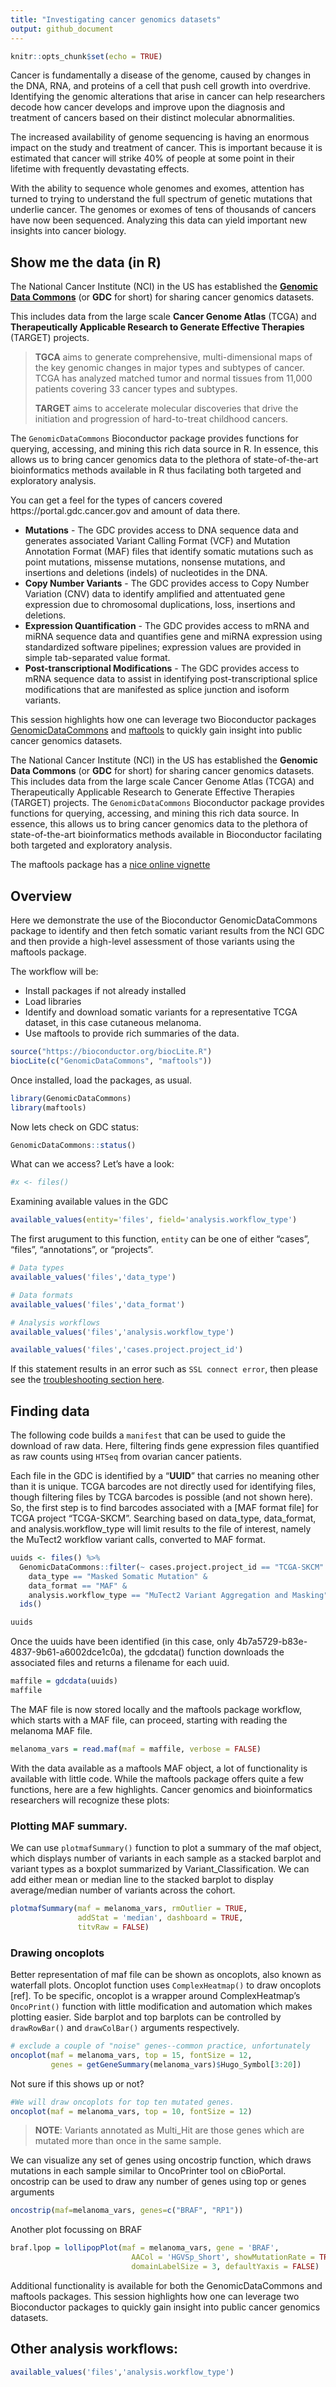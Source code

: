 ```yaml
---
title: "Investigating cancer genomics datasets"
output: github_document
---
```


```r
knitr::opts_chunk$set(echo = TRUE)
```

Cancer is fundamentally a disease of the genome, caused by changes in the DNA, RNA, and proteins of a cell that push cell growth into overdrive. Identifying the genomic alterations that arise in cancer can help researchers decode how cancer develops and improve upon the diagnosis and treatment of cancers based on their distinct molecular abnormalities.  

The increased availability of genome sequencing is having an enormous impact on the study and treatment of cancer.  This is important because it is estimated that cancer will strike 40% of people at some point in their lifetime with frequently devastating effects.  

With the ability to sequence whole genomes and exomes, attention has turned to trying to understand the full spectrum of genetic mutations that underlie cancer.  The genomes or exomes of tens of thousands of cancers have now been sequenced. Analyzing this data can yield important new insights into cancer biology.

## Show me the data (in R)
The National Cancer Institute (NCI) in the US has established the [**Genomic Data Commons**](https://gdc.cancer.gov/about-gdc) (or **GDC** for short) for sharing cancer genomics datasets.  

This includes data from the large scale **Cancer Genome Atlas** (TCGA) and **Therapeutically Applicable Research to Generate Effective Therapies** (TARGET) projects.  

> **TGCA** aims to generate comprehensive, multi-dimensional maps of the key genomic changes in major types and subtypes of cancer. TCGA has analyzed matched tumor and normal tissues from 11,000 patients covering 33 cancer types and subtypes.
>
> **TARGET** aims to accelerate molecular discoveries that drive the initiation and progression of hard-to-treat childhood cancers.  

The `GenomicDataCommons` Bioconductor package provides functions for querying, accessing, and mining this rich data source in R. In essence, this allows us to bring cancer genomics data to the plethora of state-of-the-art bioinformatics methods available in R thus facilating both targeted and exploratory analysis.

You can get a feel for the types of cancers covered https://portal.gdc.cancer.gov and amount of data there.



- **Mutations** - The GDC provides access to DNA sequence data and generates associated Variant Calling Format (VCF) and Mutation Annotation Format (MAF) files that identify somatic mutations such as point mutations, missense mutations, nonsense mutations, and insertions and deletions (indels) of nucleotides in the DNA.
- **Copy Number Variants** - The GDC provides access to Copy Number Variation (CNV) data to identify amplified and attentuated gene expression due to chromosomal duplications, loss, insertions and deletions.
- **Expression Quantification** - The GDC provides access to mRNA and miRNA sequence data and quantifies gene and miRNA expression using standardized software pipelines; expression values are provided in simple tab-separated value format.
- **Post-transcriptional Modifications** - The GDC provides access to mRNA sequence data to assist in identifying post-transcriptional splice modifications that are manifested as splice junction and isoform variants.




This session highlights how one can leverage two Bioconductor packages [GenomicDataCommons](https://bioconductor.org/packages/release/bioc/html/GenomicDataCommons.html) and [maftools](https://bioconductor.org/packages/release/bioc/html/maftools.html) to quickly gain insight into public cancer genomics datasets.

The National Cancer Institute (NCI) in the US has established the **Genomic Data Commons** (or **GDC** for short) for sharing cancer genomics datasets. This includes data from the large scale Cancer Genome Atlas (TCGA) and Therapeutically Applicable Research to Generate Effective Therapies (TARGET) projects. The `GenomicDataCommons` Bioconductor package provides functions for querying, accessing, and mining this rich data source. In essence, this allows us to bring cancer genomics data to the plethora of state-of-the-art bioinformatics methods available in Bioconductor facilating both targeted and exploratory analysis.

The maftools package has a [nice online vignette](https://bioconductor.org/packages/release/bioc/vignettes/maftools/inst/doc/maftools.html)

## Overview
Here we demonstrate the use of the Bioconductor GenomicDataCommons package to identify and then fetch somatic variant results from the NCI GDC and then provide a high-level assessment of those variants using the maftools package. 

The workflow will be:

- Install packages if not already installed
- Load libraries
- Identify and download somatic variants for a representative TCGA dataset, in this case cutaneous melanoma.
- Use maftools to provide rich summaries of the data.

```r
source("https://bioconductor.org/biocLite.R")
biocLite(c("GenomicDataCommons", "maftools"))
```

Once installed, load the packages, as usual.

```r
library(GenomicDataCommons)
library(maftools)
```

Now lets check on GDC status:

```r
GenomicDataCommons::status()
```

What can we access? Let's have a look:
```r
#x <- files()

```


Examining available values in the GDC

```r
available_values(entity='files', field='analysis.workflow_type')
```

The first arugument to this function,  `entity`	can be one of either "cases", "files", "annotations", or "projects". 

```r
# Data types
available_values('files','data_type')
```

```r
# Data formats
available_values('files','data_format')
```

```r
# Analysis workflows
available_values('files','analysis.workflow_type')
```


```r
available_values('files','cases.project.project_id')
```

If this statement results in an error such as `SSL connect error`, then please see the [troubleshooting section here](https://bioconductor.org/packages/release/bioc/vignettes/GenomicDataCommons/inst/doc/overview.html#ssl-connection-errors).  

## Finding data

The following code builds a `manifest` that can be used to guide the download of raw data. Here, filtering finds gene expression files quantified as raw counts using `HTSeq` from ovarian cancer patients.



Each file in the GDC is identified by a "**UUID**" that carries no meaning other than it is unique. TCGA barcodes are not directly used for identifying files, though filtering files by TCGA barcodes is possible (and not shown here). So, the first step is to find barcodes associated with a [MAF format file] for TCGA project “TCGA-SKCM”. Searching based on data_type, data_format, and analysis.workflow_type will limit results to the file of interest, namely the MuTect2 workflow variant calls, converted to MAF format.

```r
uuids <- files() %>%
  GenomicDataCommons::filter(~ cases.project.project_id == "TCGA-SKCM" &
    data_type == "Masked Somatic Mutation" &
    data_format == "MAF" &
    analysis.workflow_type == "MuTect2 Variant Aggregation and Masking") %>%
  ids()

uuids
```

Once the uuids have been identified (in this case, only 4b7a5729-b83e-4837-9b61-a6002dce1c0a), the gdcdata() function downloads the associated files and returns a filename for each uuid.

```r
maffile = gdcdata(uuids)
maffile
```

The MAF file is now stored locally and the maftools package workflow, which starts with a MAF file, can proceed, starting with reading the melanoma MAF file.

```r
melanoma_vars = read.maf(maf = maffile, verbose = FALSE)
```

With the data available as a maftools MAF object, a lot of functionality is available with little code. While the maftools package offers quite a few functions, here are a few highlights. Cancer genomics and bioinformatics researchers will recognize these plots:

###  Plotting MAF summary.

We can use `plotmafSummary()` function to plot a summary of the maf object, which displays number of variants in each sample as a stacked barplot and variant types as a boxplot summarized by Variant_Classification. We can add either mean or median line to the stacked barplot to display average/median number of variants across the cohort.

```r
plotmafSummary(maf = melanoma_vars, rmOutlier = TRUE,
               addStat = 'median', dashboard = TRUE,
               titvRaw = FALSE)

```

### Drawing oncoplots

Better representation of maf file can be shown as oncoplots, also known as waterfall plots. Oncoplot function uses `ComplexHeatmap()` to draw oncoplots [ref]. To be specific, oncoplot is a wrapper around ComplexHeatmap’s `OncoPrint()` function with little modification and automation which makes plotting easier. Side barplot and top barplots can be controlled by `drawRowBar()` and `drawColBar()` arguments respectively.

```r
# exclude a couple of "noise" genes--common practice, unfortunately
oncoplot(maf = melanoma_vars, top = 15, fontSize = 12,
         genes = getGeneSummary(melanoma_vars)$Hugo_Symbol[3:20])
```

Not sure if this shows up or not?

```r
#We will draw oncoplots for top ten mutated genes.
oncoplot(maf = melanoma_vars, top = 10, fontSize = 12)
```

> **NOTE**: Variants annotated as Multi_Hit are those genes which are mutated more than once in the same sample.

We can visualize any set of genes using oncostrip function, which draws mutations in each sample similar to OncoPrinter tool on cBioPortal. oncostrip can be used to draw any number of genes using top or genes arguments

```r
oncostrip(maf=melanoma_vars, genes=c("BRAF", "RP1"))
```


Another plot focussing on BRAF

```r
braf.lpop = lollipopPlot(maf = melanoma_vars, gene = 'BRAF',
                           AACol = 'HGVSp_Short', showMutationRate = TRUE,
                           domainLabelSize = 3, defaultYaxis = FALSE)
```

Additional functionality is available for both the GenomicDataCommons and maftools packages. This session highlights how one can leverage two Bioconductor packages to quickly gain insight into public cancer genomics datasets.

## Other analysis workflows:

```r
available_values('files','analysis.workflow_type')
```

